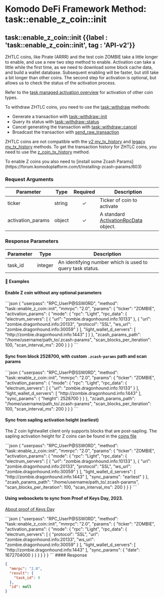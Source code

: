 
# Komodo DeFi Framework Method: task::enable\_z\_coin::init

## task::enable\_z\_coin::init {{label : 'task::enable_z_coin::init', tag : 'API-v2'}}

ZHTLC coins, like Pirate (ARRR) and the test coin ZOMBIE take a little longer to enable, and use a new two step method to enable. Activation can take a little while the first time, as we need to download some block cache data, and build a wallet database.
Subsequent enabling will be faster, but still take a bit longer than other coins. The second step for activation is optional, but allows us to check the status of the activation process.

Refer to the [task managed activation overview](/komodo-defi-framework/api/v20/coin_activation/task_managed/) for activation of other coin types.

To withdraw ZHTLC coins, you need to use the [task::withdraw](/komodo-defi-framework/api/v20/wallet/task_managed/withdraw/#task-withdraw) methods:

*   Generate a transaction with [task::withdraw::init](/komodo-defi-framework/api/v20/wallet/task_managed/withdraw/#task-withdraw-init)
*   Query its status with [task::withdraw::status](/komodo-defi-framework/api/v20/wallet/task_managed/withdraw/#task-withdraw-status)
*   Cancel generating the transaction with [task::withdraw::cancel](/komodo-defi-framework/api/v20/wallet/task_managed/withdraw/#task-withdraw-cancel)
*   Broadcast the transaction with [send\_raw\_transaction](/komodo-defi-framework/api/legacy/send_raw_transaction/#send-raw-transaction)

ZHTLC coins are not compatible with the [v2 my\_tx\_history](/komodo-defi-framework/api/v20/wallet/tx/my_tx_history/) and [legacy my\_tx\_history](/komodo-defi-framework/api/legacy/my_tx_history/) methods.
To get the transaction history for ZHTLC coins, you need to use the [z\_coin\_tx\_history](/komodo-defi-framework/api/v20/wallet/tx/zhtlc_tx_history/) method.

<Note>
  To enable Z coins you also need to [install some Zcash
  Params](https://forum.komodoplatform.com/t/installing-zcash-params/603)
</Note>

### Request Arguments

| Parameter          | Type   | Required | Description                                                                                                          |
| ------------------ | ------ | :------: | -------------------------------------------------------------------------------------------------------------------- |
| ticker             | string |     ✓    | Ticker of coin to activate                                                                                           |
| activation\_params | object |     ✓    | A standard [ActivationRpcData](/komodo-defi-framework/api/common_structures/activation/#activation-rpc-data) object. |

### Response Parameters

| Parameter | Type    | Description                                               |
| --------- | ------- | --------------------------------------------------------- |
| task\_id  | integer | An identifying number which is used to query task status. |

#### 📌 Examples

#### Enable Z coin without any optional parameters

<CodeGroup title="task::enable_z_coin::init" tag="POST" label="task::enable_z_coin::init" mm2MethodDecorate="true">
  ```json
  {
    "userpass": "RPC_UserP@SSW0RD",
    "method": "task::enable_z_coin::init",
    "mmrpc": "2.0",
    "params": {
      "ticker": "ZOMBIE",
      "activation_params": {
        "mode": {
          "rpc": "Light",
          "rpc_data": {
            "electrum_servers": [
              {
                "url": "zombie.dragonhound.info:10133"
              },
              {
                "url": "zombie.dragonhound.info:20133",
                "protocol": "SSL",
                "ws_url": "zombie.dragonhound.info:30059"
              }
            ],
            "light_wallet_d_servers": [
              "http://zombie.dragonhound.info:1443"
            ]
          }
        },
        "zcash_params_path": "/home/username/path_to/.zcash-params",
        "scan_blocks_per_iteration": 100,
        "scan_interval_ms": 200
      }
    }
  }
  ```
</CodeGroup>

#### Sync from block 2528700, with custom `.zcash-params` path and scan params

<CodeGroup title="task::enable_z_coin::init" tag="POST" label="task::enable_z_coin::init" mm2MethodDecorate="true">
  ```json
  {
    "userpass": "RPC_UserP@SSW0RD",
    "method": "task::enable_z_coin::init",
    "mmrpc": "2.0",
    "params": {
      "ticker": "ZOMBIE",
      "activation_params": {
        "mode": {
          "rpc": "Light",
          "rpc_data": {
            "electrum_servers": [
              {
                "url": "zombie.dragonhound.info:10133"
              }
            ],
            "light_wallet_d_servers": [
              "http://zombie.dragonhound.info:1443"
            ],
            "sync_params": {
              "height": 2528700
            }
          }
        },
        "zcash_params_path": "/home/username/path_to/.zcash-params",
        "scan_blocks_per_iteration": 100,
        "scan_interval_ms": 200
      }
    }
  }
  ```
</CodeGroup>

#### Sync from sapling activation height (earliest)

The Z coin lightwallet client only supports blocks that are post-sapling. The sapling activation height for Z coins can be found in the [coins file](https://github.com/KomodoPlatform/coins/blob/master/coins)

<CodeGroup title="task::enable_z_coin::init" tag="POST" label="task::enable_z_coin::init" mm2MethodDecorate="true">
  ```json
  {
    "userpass": "RPC_UserP@SSW0RD",
    "method": "task::enable_z_coin::init",
    "mmrpc": "2.0",
    "params": {
      "ticker": "ZOMBIE",
      "activation_params": {
        "mode": {
          "rpc": "Light",
          "rpc_data": {
            "electrum_servers": [
              {
                "url": "zombie.dragonhound.info:10133"
              },
              {
                "url": "zombie.dragonhound.info:20133",
                "protocol": "SSL",
                "ws_url": "zombie.dragonhound.info:30059"
              }
            ],
            "light_wallet_d_servers": [
              "http://zombie.dragonhound.info:1443"
            ],
            "sync_params": "earliest"
          }
        },
        "zcash_params_path": "/home/username/path_to/.zcash-params",
        "scan_blocks_per_iteration": 100,
        "scan_interval_ms": 200
      }
    }
  }
  ```
</CodeGroup>

#### Using websockets to sync from Proof of Keys Day, 2023.

<Note>[About proof of Keys Day](https://hackernoon.com/not-your-keys-not-your-bitcoin-jan3bitcoin-z6k3ktb)</Note>

<CodeGroup title="task::enable_z_coin::init" tag="POST" label="task::enable_z_coin::init" mm2MethodDecorate="true">
  ```json
  {
    "userpass": "RPC_UserP@SSW0RD",
    "method": "task::enable_z_coin::init",
    "mmrpc": "2.0",
    "params": {
      "ticker": "ZOMBIE",
      "activation_params": {
        "mode": {
          "rpc": "Light",
          "rpc_data": {
            "electrum_servers": [
              {
                "protocol": "SSL",
                "url": "zombie.dragonhound.info:20133",
                "ws_url": "zombie.dragonhound.info:30059"
              }
            ],
            "light_wallet_d_servers": [
              "http://zombie.dragonhound.info:1443"
            ],
            "sync_params": {
              "date": 1672704000
            }
          }
        }
      }
    }
  }
  ```
</CodeGroup>

<CollapsibleSection expandedText="Hide Response" collapsedText="Show Response">
  #### Response

  ```json
  {
    "mmrpc": "2.0",
    "result": {
      "task_id": 0
    },
    "id": null
  }
  ```
</CollapsibleSection>
